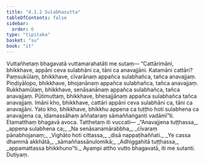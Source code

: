 ```yaml
---
title: "4.1.2 Sulabhasutta"
tableOfContents: false
sidebar:
  order: 6
type: "tipitaka"
basket: "su"
book: "it"
---
```



<DynamicBreadcrumb />

<Division number="101" book="it">

<Paragraph number="735" book="it">
Vuttañhetaṃ bhagavatā vuttamarahatāti me sutaṃ—
</Paragraph>

<Paragraph number="736" book="it">
“Cattārimāni, bhikkhave, appāni ceva sulabhāni ca, tāni ca anavajjāni. Katamāni cattāri? Paṃsukūlaṃ, bhikkhave, cīvarānaṃ appañca sulabhañca, tañca anavajjaṃ. Piṇḍiyālopo, bhikkhave, bhojanānaṃ appañca sulabhañca, tañca anavajjaṃ. Rukkhamūlaṃ, bhikkhave, senāsanānaṃ appañca sulabhañca, tañca anavajjaṃ. Pūtimuttaṃ, bhikkhave, bhesajjānaṃ appañca sulabhañca tañca anavajjaṃ. Imāni kho, bhikkhave, cattāri appāni ceva sulabhāni ca, tāni ca anavajjāni. Yato kho, bhikkhave, bhikkhu appena ca tuṭṭho hoti sulabhena ca anavajjena ca, idamassāhaṃ aññataraṃ sāmaññaṅganti vadāmī”ti. Etamatthaṃ bhagavā avoca. Tatthetaṃ iti vuccati—
</Paragraph>

<Paragraph number="737" type="verses" book="it">
_“Anavajjena tuṭṭhassa,_  
_appena sulabhena ca;_  
_Na senāsanamārabbha,_  
_cīvaraṃ pānabhojanaṃ;_  
_Vighāto hoti cittassa,_  
_disā nappaṭihaññati._  

</Paragraph>

<Paragraph number="738" type="verses" book="it">
_Ye cassa dhammā akkhātā,_  
_sāmaññassānulomikā;_  
_Adhiggahitā tuṭṭhassa,_  
_appamattassa bhikkhuno”ti._  

</Paragraph>

<Paragraph number="739" book="it">
Ayampi attho vutto bhagavatā, iti me sutanti.

</Paragraph>
</Division>

<Paragraph number="740" type="center" book="it">
Dutiyaṃ.
</Paragraph>